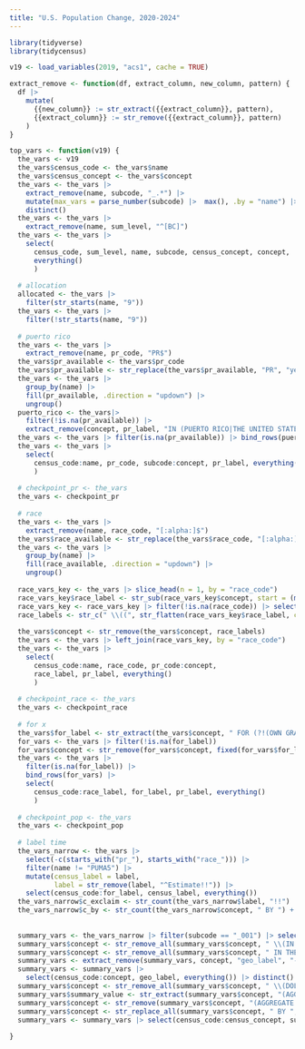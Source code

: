 ```yaml
---
title: "U.S. Population Change, 2020-2024"
---
```


```r
library(tidyverse)
library(tidycensus)
```

```r
v19 <- load_variables(2019, "acs1", cache = TRUE)
```

```r
extract_remove <- function(df, extract_column, new_column, pattern) {
  df |>
    mutate(
      {{new_column}} := str_extract({{extract_column}}, pattern),
      {{extract_column}} := str_remove({{extract_column}}, pattern)
    )
}

top_vars <- function(v19) {
  the_vars <- v19
  the_vars$census_code <- the_vars$name
  the_vars$census_concept <- the_vars$concept
  the_vars <- the_vars |> 
    extract_remove(name, subcode, "_.*") |> 
    mutate(max_vars = parse_number(subcode) |>  max(), .by = "name") |> 
    distinct()
  the_vars <- the_vars |> 
    extract_remove(name, sum_level, "^[BC]")
  the_vars <- the_vars |> 
    select(
      census_code, sum_level, name, subcode, census_concept, concept, 
      everything()
      )
  
  # allocation
  allocated <- the_vars |> 
    filter(str_starts(name, "9"))
  the_vars <- the_vars |> 
    filter(!str_starts(name, "9"))
  
  # puerto rico
  the_vars <- the_vars |> 
    extract_remove(name, pr_code, "PR$")
  the_vars$pr_available <- the_vars$pr_code
  the_vars$pr_available <- str_replace(the_vars$pr_available, "PR", "yea")
  the_vars <- the_vars |> 
    group_by(name) |> 
    fill(pr_available, .direction = "updown") |> 
    ungroup() 
  puerto_rico <- the_vars|> 
    filter(!is.na(pr_available)) |> 
    extract_remove(concept, pr_label, "IN (PUERTO RICO|THE UNITED STATES)")
  the_vars <- the_vars |> filter(is.na(pr_available)) |> bind_rows(puerto_rico)
  the_vars <- the_vars |> 
    select(
      census_code:name, pr_code, subcode:concept, pr_label, everything()
      )
    
  # checkpoint_pr <- the_vars
  the_vars <- checkpoint_pr
  
  # race
  the_vars <- the_vars |> 
    extract_remove(name, race_code, "[:alpha:]$")
  the_vars$race_available <- str_replace(the_vars$race_code, "[:alpha:]", "yea")
  the_vars <- the_vars |> 
    group_by(name) |> 
    fill(race_available, .direction = "updown") |> 
    ungroup() 
  
  race_vars_key <- the_vars |> slice_head(n = 1, by = "race_code")
  race_vars_key$race_label <- str_sub(race_vars_key$concept, start = (min(str_length(race_vars_key$concept)) + 1)) |> str_remove_all(pattern = " \\(|\\)")
  race_vars_key <- race_vars_key |> filter(!is.na(race_code)) |> select(race_code, race_label)
  race_labels <- str_c(" \\((", str_flatten(race_vars_key$race_label, collapse = "|"), ")( HOUSEHOLDER)?\\)")
  
  the_vars$concept <- str_remove(the_vars$concept, race_labels)
  the_vars <- the_vars |> left_join(race_vars_key, by = "race_code")
  the_vars <- the_vars |> 
    select(
      census_code:name, race_code, pr_code:concept, 
      race_label, pr_label, everything()
      )
  
  # checkpoint_race <- the_vars
  the_vars <- checkpoint_race
  
  # for x
  the_vars$for_label <- str_extract(the_vars$concept, " FOR (?!(OWN GRANDCHILDREN|FIRST MAJOR)).*") |> str_remove(" BY .*") |> str_squish()
  for_vars <- the_vars |> filter(!is.na(for_label))
  for_vars$concept <- str_remove(for_vars$concept, fixed(for_vars$for_label))
  the_vars <- the_vars |> 
    filter(is.na(for_label)) |> 
    bind_rows(for_vars) |> 
    select(
      census_code:race_label, for_label, pr_label, everything()
      )
  
  # checkpoint_pop <- the_vars
  the_vars <- checkpoint_pop
  
  # label time
  the_vars_narrow <- the_vars |> 
    select(-c(starts_with("pr_"), starts_with("race_"))) |>
    filter(name != "PUMA5") |> 
    mutate(census_label = label,
           label = str_remove(label, "^Estimate!!")) |> 
    select(census_code:for_label, census_label, everything())
  the_vars_narrow$c_exclaim <- str_count(the_vars_narrow$label, "!!")
  the_vars_narrow$c_by <- str_count(the_vars_narrow$concept, " BY ") + 1
  
  
  summary_vars <- the_vars_narrow |> filter(subcode == "_001") |> select(-subcode)
  summary_vars$concept <- str_remove_all(summary_vars$concept, " \\(IN \\d{4} INFLATION-ADJUSTED DOLLARS\\)")
  summary_vars$concept <- str_remove_all(summary_vars$concept, " IN THE PAST 12 MONTHS") |> str_squish()
  summary_vars <- extract_remove(summary_vars, concept, "geo_label", "--.*LEVEL")
  summary_vars <- summary_vars |> 
    select(census_code:concept, geo_label, everything()) |> distinct()
  summary_vars$concept <- str_remove_all(summary_vars$concept, " \\(DOLLARS\\)") |> str_squish()
  summary_vars$summary_value <- str_extract(summary_vars$concept, "(AGGREGATE|MEDIAN) .*") |> str_remove(" BY .*") |> str_squish()
  summary_vars$concept <- str_remove(summary_vars$concept, "(AGGREGATE|MEDIAN)") |> str_squish()
  summary_vars$concept <- str_replace_all(summary_vars$concept, " BY ", ">")
  summary_vars <- summary_vars |> select(census_code:census_concept, summary_value, everything())
  
}
```



